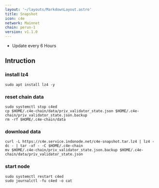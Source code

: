 ```yaml
---
layout: '~/layouts/MarkdownLayout.astro'
title: Snapshot
icon: c4e
network: Mainnet
chain: perun-1
version: v1.1.0
---
```

- Update every 6 Hours

## Intruction

### install lz4
```
sudo apt install lz4 -y
```

### reset chain data
```
sudo systemctl stop c4ed
cp $HOME/.c4e-chain/data/priv_validator_state.json $HOME/.c4e-chain/priv_validator_state.json.backup
rm -rf $HOME/.c4e-chain/data
```

### download data

```
curl -L https://c4e.service.indonode.net/c4e-snapshot.tar.lz4 | lz4 -dc - | tar -xf - -C $HOME/.c4e-chain
mv $HOME/.c4e-chain/priv_validator_state.json.backup $HOME/.c4e-chain/data/priv_validator_state.json
```

### start node

```
sudo systemctl restart c4ed
sudo journalctl -fu c4ed -o cat
```